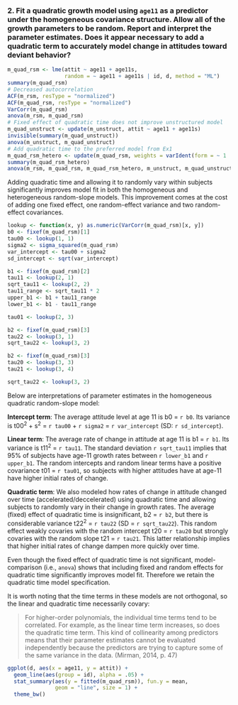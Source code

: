
### 2\. Fit a quadratic growth model using `age11` as a predictor under the homogeneous covariance structure. Allow all of the growth parameters to be random. Report and interpret the parameter estimates. Does it appear necessary to add a quadratic term to accurately model change in attitudes toward deviant behavior?

```r
m_quad_rsm <- lme(attit ~ age11 + age11s, 
                  random = ~ age11 + age11s | id, d, method = "ML")
summary(m_quad_rsm)
# Decreased autocorrelation
ACF(m_rsm, resType = "normalized")
ACF(m_quad_rsm, resType = "normalized")
VarCorr(m_quad_rsm)
anova(m_rsm, m_quad_rsm)
# Fixed effect of quadratic time does not improve unstructured model
m_quad_unstruct <- update(m_unstruct, attit ~ age11 + age11s)
invisible(summary(m_quad_unstruct))
anova(m_unstruct, m_quad_unstruct)
# Add quadratic time to the preferred model from Ex1
m_quad_rsm_hetero <- update(m_quad_rsm, weights = varIdent(form = ~ 1 | age11))
summary(m_quad_rsm_hetero)
anova(m_rsm, m_quad_rsm, m_quad_rsm_hetero, m_unstruct, m_quad_unstruct)
```

Adding quadratic time and allowing it to randomly vary within subjects significantly improves model fit in both the homogeneous and heterogeneous random-slope models. This improvement comes at the cost of adding one fixed effect, one random-effect variance and two random-effect covariances.

```r
lookup <- function(x, y) as.numeric(VarCorr(m_quad_rsm)[x, y])
b0 <- fixef(m_quad_rsm)[1]
tau00 <- lookup(1, 1)
sigma2 <- sigma_squared(m_quad_rsm)
var_intercept <- tau00 + sigma2
sd_intercept <- sqrt(var_intercept)

b1 <- fixef(m_quad_rsm)[2]
tau11 <- lookup(2, 1)
sqrt_tau11 <- lookup(2, 2)
tau11_range <- sqrt_tau11 * 2
upper_b1 <- b1 + tau11_range
lower_b1 <- b1 - tau11_range

tau01 <- lookup(2, 3)

b2 <- fixef(m_quad_rsm)[3]
tau22 <- lookup(3, 1)
sqrt_tau22 <- lookup(3, 2)

b2 <- fixef(m_quad_rsm)[3]
tau20 <- lookup(3, 3)
tau21 <- lookup(3, 4)

sqrt_tau22 <- lookup(3, 2)
```

Below are interpretations of parameter estimates in the homogeneous quadratic random-slope model: 

__Intercept term__: The average attitude level at age 11 is b0 = `r b0`. Its variance is t00^2^ + s^2^ =  `r tau00` + `r sigma2` = `r var_intercept` (SD: `r sd_intercept`).

__Linear term__: The average rate of change in attitude at age 11 is b1 = `r b1`. Its variance is t11^2^ = `r tau11`. The standard deviation `r sqrt_tau11` implies that 95% of subjects have age-11 growth rates between `r lower_b1` and `r upper_b1`. The random intercepts and random linear terms have a positive covariance t01 = `r tau01`, so subjects with higher attitudes have at age-11 have higher initial rates of change.

__Quadratic term__: We also modeled how rates of change in attitude changed over time (accelerated/deccelerated) using quadratic time and allowing subjects to randomly vary in their change in growth rates. The average (fixed) effect of quadratic time is insignificant, b2 = `r b2`, but there is considerable variance t22^2^ = `r tau22` (SD = `r sqrt_tau22`). This random effect weakly covaries with the random intercept t20 = `r tau20` but strongly covaries with the random slope t21 = `r tau21`. This latter relationship implies that higher initial rates of change dampen more quickly over time.

Even though the fixed effect of quadratic time is not significant, model-comparison (i.e., `anova`) shows that including fixed and random effects for quadratic time significantly improves model fit. Therefore we retain the quadratic time model specification.

It is worth noting that the time terms in these models are not orthogonal, so the linear and quadratic time necessarily covary:

> For higher-order polynomials, the individual time terms tend to be correlated. For example, as the linear time term increases, so does the quadratic time term. This kind of collinearity among predictors means that their parameter estimates cannot be evaluated independently because the predictors are trying to capture some of the same variance in the data. (Mirman, 2014, p. 47)

```r
ggplot(d, aes(x = age11, y = attit)) + 
  geom_line(aes(group = id), alpha = .05) + 
  stat_summary(aes(y = fitted(m_quad_rsm)), fun.y = mean, 
               geom = "line", size = 1) + 
  theme_bw()
```
